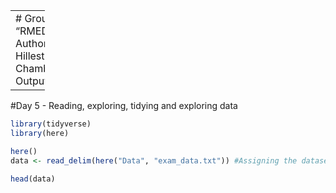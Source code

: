 -------
# Group 1 Project
Title: "RMED901_Group1_Project_110923"
Authors: "Marianne Bråtveit, Eline Hillestad, Ryan Dunkel and Jonathan Chambenoit"
Date: "2023-09-11"
Output: html_document

-----
#Day 5 - Reading, exploring, tidying and exploring data

```r
library(tidyverse)
library(here)

here()
data <- read_delim(here("Data", "exam_data.txt")) #Assigning the dataset to an object

head(data)

```




